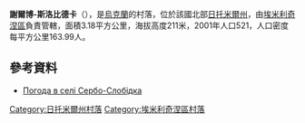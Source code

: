 {{coord|50|45|4|N|27|48|39|E|scale:30000|display=title}}

'''謝爾博-斯洛比德卡'''（{{lang-uk|Сербо-Слобідка}}），是[[烏克蘭|烏克蘭]]的村落，位於該國北部[[日托米爾州|日托米爾州]]，由[[埃米利奇涅區|埃米利奇涅區]]負責管轄，面積3.18平方公里，海拔高度211米，2001年人口521，人口密度每平方公里163.99人。

==參考資料==
* [http://weather.in.ua/ua/zhitomirskaja/23653 Погода в селі Сербо-Слобідка]{{Wayback|url=http://weather.in.ua/ua/zhitomirskaja/23653 |date=20111219160954 }}

{{DEFAULTSORT:Сербо-Слобідка}}
[[Category:日托米爾州村落|Category:日托米爾州村落]]
[[Category:埃米利奇涅區村落|Category:埃米利奇涅區村落]]


{{Zhytomyr-geo-stub}}